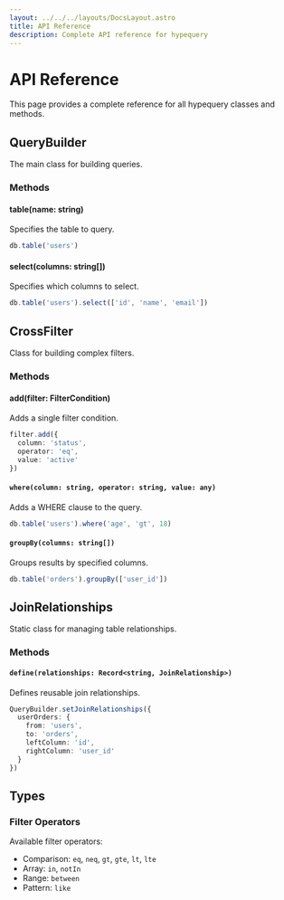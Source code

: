 ```yaml
---
layout: ../../../layouts/DocsLayout.astro
title: API Reference
description: Complete API reference for hypequery
---
```


# API Reference

This page provides a complete reference for all hypequery classes and methods.

## QueryBuilder

The main class for building queries.

### Methods

#### table(name: string)
Specifies the table to query.

```ts
db.table('users')
```

#### select(columns: string[])
Specifies which columns to select.

```ts
db.table('users').select(['id', 'name', 'email'])
```

## CrossFilter

Class for building complex filters.

### Methods

#### add(filter: FilterCondition)
Adds a single filter condition.

```ts
filter.add({
  column: 'status',
  operator: 'eq',
  value: 'active'
})
```

#### `where(column: string, operator: string, value: any)`
Adds a WHERE clause to the query.

```typescript
db.table('users').where('age', 'gt', 18)
```

#### `groupBy(columns: string[])`
Groups results by specified columns.

```typescript
db.table('orders').groupBy(['user_id'])
```

## JoinRelationships

Static class for managing table relationships.

### Methods

#### `define(relationships: Record<string, JoinRelationship>)`
Defines reusable join relationships.

```typescript
QueryBuilder.setJoinRelationships({
  userOrders: {
    from: 'users',
    to: 'orders',
    leftColumn: 'id',
    rightColumn: 'user_id'
  }
})
```

## Types

### Filter Operators

Available filter operators:

- Comparison: `eq`, `neq`, `gt`, `gte`, `lt`, `lte`
- Array: `in`, `notIn`
- Range: `between`
- Pattern: `like` 